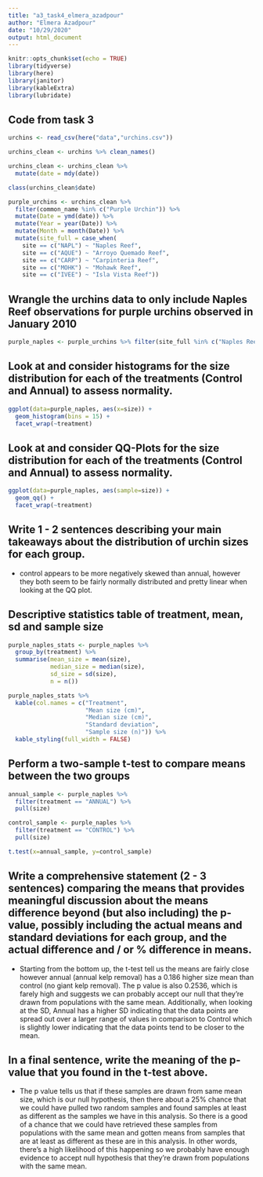 ```yaml
---
title: "a3_task4_elmera_azadpour"
author: "Elmera Azadpour"
date: "10/29/2020"
output: html_document
---
```


```r
knitr::opts_chunk$set(echo = TRUE)
library(tidyverse)
library(here)
library(janitor)
library(kableExtra)
library(lubridate)
```

## Code from task 3
```r
urchins <- read_csv(here("data","urchins.csv"))

urchins_clean <- urchins %>% clean_names()

urchins_clean <- urchins_clean %>% 
  mutate(date = mdy(date))

class(urchins_clean$date)

purple_urchins <- urchins_clean %>% 
  filter(common_name %in% c("Purple Urchin")) %>%
  mutate(Date = ymd(date)) %>% 
  mutate(Year = year(Date)) %>% 
  mutate(Month = month(Date)) %>% 
  mutate(site_full = case_when(
    site == c("NAPL") ~ "Naples Reef", 
    site == c("AQUE") ~ "Arroyo Quemado Reef",
    site == c("CARP") ~ "Carpinteria Reef",
    site == c("MOHK") ~ "Mohawk Reef",
    site == c("IVEE") ~ "Isla Vista Reef"))

```

## Wrangle the urchins data to only include Naples Reef observations for purple urchins observed in January 2010
```r
purple_naples <- purple_urchins %>% filter(site_full %in% c("Naples Reef"), Year %in% 2010, Month %in% 1) 
```

## Look at and consider histograms for the size distribution for each of the treatments (Control and Annual) to assess normality.
```r
ggplot(data=purple_naples, aes(x=size)) +
  geom_histogram(bins = 15) +
  facet_wrap(~treatment)
```

## Look at and consider QQ-Plots for the size distribution for each of the treatments (Control and Annual) to assess normality.
```r
ggplot(data=purple_naples, aes(sample=size)) +
  geom_qq() +
  facet_wrap(~treatment)
```

## Write 1 - 2 sentences describing your main takeaways about the distribution of urchin sizes for each group.
- control appears to be more negatively skewed than annual, however they both seem to be fairly normally distributed and pretty linear when looking at the QQ plot.



## Descriptive statistics table of treatment, mean, sd and sample size
```r
purple_naples_stats <- purple_naples %>% 
  group_by(treatment) %>% 
  summarise(mean_size = mean(size), 
            median_size = median(size),
            sd_size = sd(size),
            n = n())

purple_naples_stats %>% 
  kable(col.names = c("Treatment",
                      "Mean size (cm)",
                      "Median size (cm)",
                      "Standard deviation",
                      "Sample size (n)")) %>% 
  kable_styling(full_width = FALSE)
```



## Perform a two-sample t-test to compare means between the two groups
```r
annual_sample <- purple_naples %>% 
  filter(treatment == "ANNUAL") %>% 
  pull(size)

control_sample <- purple_naples %>% 
  filter(treatment == "CONTROL") %>% 
  pull(size)

t.test(x=annual_sample, y=control_sample)
```

## Write a comprehensive statement (2 - 3 sentences) comparing the means that provides meaningful discussion about the means difference beyond (but also including) the p-value, possibly including the actual means and standard deviations for each group, and the actual difference and / or % difference in means.
- Starting from the bottom up, the t-test tell us the means are fairly close however annual (annual kelp removal) has a 0.186 higher size mean than control (no giant kelp removal). The p value is also 0.2536, which is farely high and suggests we can probably accept our null that they're drawn from populations with the same mean. Additionally, when looking at the SD, Annual has a higher SD indicating that the data points are spread out over a larger range of values in comparison to Control which is slightly lower indicating that the data points tend to be closer to the mean. 



## In a final sentence, write the meaning of the p-value that you found in the t-test above.
-  The p value tells us that if these samples are drawn from same mean size, which is our null hypothesis, then there about a 25% chance that we could have pulled two random samples and found samples at least as different as the samples we have in this analysis. So there is a good of a chance that we could have retrieved these samples from populations with the same mean and gotten means from samples that are at least as different as these are in this analysis. In other words, there's a high likelihood of this happening so we probably have enough evidence to accept null hypothesis that they're drawn from populations with the same mean.



